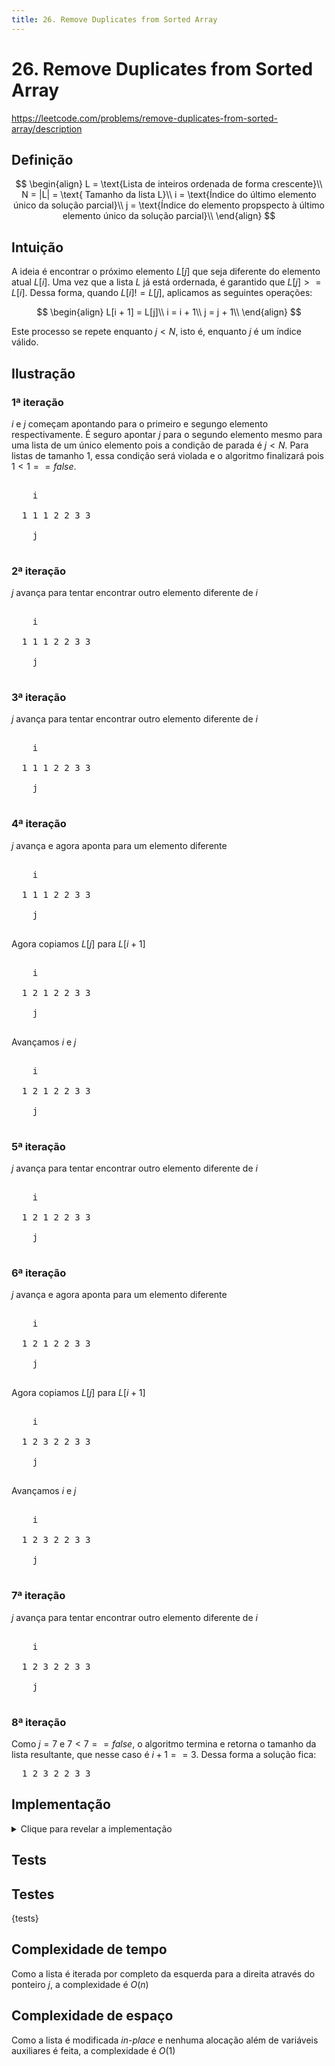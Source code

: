 ```yaml
---
title: 26. Remove Duplicates from Sorted Array
---
```



# 26. Remove Duplicates from Sorted Array

https://leetcode.com/problems/remove-duplicates-from-sorted-array/description

## Definição

$$
\begin{align}
L = \text{Lista de inteiros ordenada de forma crescente}\\
N = |L| = \text{ Tamanho da lista L}\\
i = \text{Índice do último elemento único da solução parcial}\\
j = \text{Índice do elemento propspecto à último elemento único da solução parcial}\\
\end{align}
$$

## Intuição

A ideia é encontrar o próximo elemento $L[j]$ que seja diferente do elemento atual $L[i]$. Uma vez que a lista $L$ já está ordernada, é garantido que $L[j] >= L[i]$. Dessa forma, quando $L[i] != L[j]$, aplicamos as seguintes operações:

$$
\begin{align}
L[i + 1] = L[j]\\
i = i + 1\\
j = j + 1\\
\end{align}
$$

Este processo se repete enquanto $j < N$, isto é, enquanto $j$ é um índice válido.

## Ilustração

### 1ª iteração

$i$ e $j$ começam apontando para o primeiro e segungo elemento respectivamente.
É seguro apontar $j$ para o segundo elemento mesmo para uma lista de um único elemento pois a condição de parada é $j < N$. Para listas de tamanho 1, essa condição será violada e o algoritmo finalizará pois $1 < 1 == false$.

<pre class="sample">
  <span class="i" style={{ "padding-left": "0ch" }}>
    i
  </span>
  1 1 1 2 2 3 3
  <span class="j" style={{ "padding-left": "2ch" }}>
    j
  </span>
</pre>

### 2ª iteração

$j$ avança para tentar encontrar outro elemento diferente de $i$

<pre class="sample">
  <span class="i" style={{ "padding-left": "0ch" }}>
    i
  </span>
  1 1 1 2 2 3 3
  <span class="j" style={{ "padding-left": "2ch" }}>
    j
  </span>
</pre>

### 3ª iteração

$j$ avança para tentar encontrar outro elemento diferente de $i$

<pre class="sample">
  <span class="i" style={{ "padding-left": "0ch" }}>
    i
  </span>
  1 1 1 2 2 3 3
  <span class="j" style={{ "padding-left": "4ch" }}>
    j
  </span>
</pre>

### 4ª iteração

$j$ avança e agora aponta para um elemento diferente

<pre class="sample">
  <span class="i" style={{ "padding-left": "0ch" }}>
    i
  </span>
  1 1 1 2 2 3 3
  <span class="j" style={{ "padding-left": "6ch" }}>
    j
  </span>
</pre>

Agora copiamos $L[j]$ para $L[i + 1]$

<pre class="sample">
  <span class="i" style={{ "padding-left": "0ch" }}>
    i
  </span>
  1 <span class="k">2</span> 1 2 2 3 3
  <span class="j" style={{ "padding-left": "6ch" }}>
    j
  </span>
</pre>

Avançamos $i$ e $j$

<pre class="sample">
  <span class="i" style={{ "padding-left": "2ch" }}>
    i
  </span>
  1 <span class="k">2</span> 1 2 2 3 3
  <span class="j" style={{ "padding-left": "8ch" }}>
    j
  </span>
</pre>

### 5ª iteração

$j$ avança para tentar encontrar outro elemento diferente de $i$

<pre class="sample">
  <span class="i" style={{ "padding-left": "2ch" }}>
    i
  </span>
  1 2 1 2 2 3 3
  <span class="j" style={{ "padding-left": "10ch" }}>
    j
  </span>
</pre>

### 6ª iteração

$j$ avança e agora aponta para um elemento diferente

<pre class="sample">
  <span class="i" style={{ "padding-left": "2ch" }}>
    i
  </span>
  1 2 1 2 2 3 3
  <span class="j" style={{ "padding-left": "10ch" }}>
    j
  </span>
</pre>

Agora copiamos $L[j]$ para $L[i + 1]$

<pre class="sample">
  <span class="i" style={{ "padding-left": "2ch" }}>
    i
  </span>
  1 2 <span class="k">3</span> 2 2 3 3
  <span class="j" style={{ "padding-left": "10ch" }}>
    j
  </span>
</pre>

Avançamos $i$ e $j$

<pre class="sample">
  <span class="i" style={{ "padding-left": "4ch" }}>
    i
  </span>
  1 2 <span class="k">3</span> 2 2 3 3
  <span class="j" style={{ "padding-left": "12ch" }}>
    j
  </span>
</pre>

### 7ª iteração

$j$ avança para tentar encontrar outro elemento diferente de $i$

<pre class="sample">
  <span class="i" style={{ "padding-left": "4ch" }}>
    i
  </span>
  1 2 <span class="k">3</span> 2 2 3 3
  <span class="j" style={{ "padding-left": "14ch" }}>
    j
  </span>
</pre>

### 8ª iteração

Como $j = 7$ e $7 < 7 == false$, o algoritmo termina e retorna o tamanho da lista resultante, que nesse caso é $i + 1 == 3$. Dessa forma a solução fica:

<pre class="sample">
  1 2 3 <span class="strike">2 2 3 3</span>
</pre>

## Implementação

<details>
<summary>Clique para revelar a implementação</summary>

<CodeBlock showLineNumbers language="python">
  {solution}
</CodeBlock>

</details>

## Tests

## Testes

<CodeBlock showLineNumbers language="python">
  {tests}
</CodeBlock>

## Complexidade de tempo

Como a lista é iterada por completo da esquerda para a direita através do ponteiro $j$, a complexidade é $O(n)$

## Complexidade de espaço

Como a lista é modificada _in-place_ e nenhuma alocação além de variáveis auxiliares é feita, a complexidade é $O(1)$
